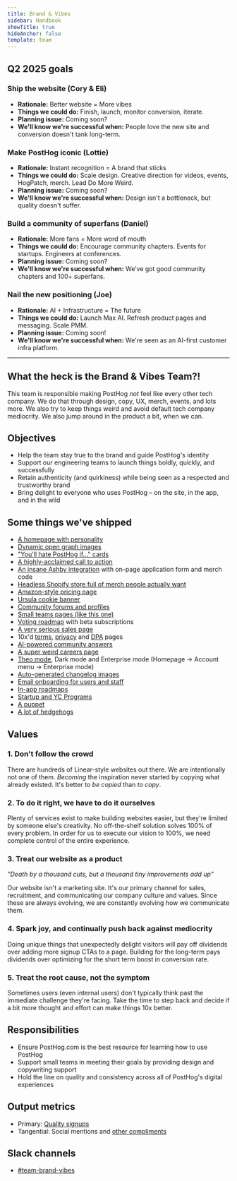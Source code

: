 ```yaml
---
title: Brand & Vibes
sidebar: Handbook
showTitle: true
hideAnchor: false
template: team
---
```


## Q2 2025 goals

### Ship the website (Cory & Eli)
- **Rationale:** Better website = More vibes 
- **Things we could do:** Finish, launch, monitor conversion, iterate.
- **Planning issue:** Coming soon?
- **We'll know we're successful when:** People love the new site and conversion doesn't tank long-term.

### Make PostHog iconic (Lottie) 
- **Rationale:** Instant recognition = A brand that sticks 
- **Things we could do:** Scale design. Creative direction for videos, events, HogPatch, merch. Lead Do More Weird. 
- **Planning issue:** Coming soon?
- **We'll know we're successful when:** Design isn't a bottleneck, but quality doesn't suffer.

### Build a community of superfans (Daniel)
- **Rationale:** More fans = More word of mouth
- **Things we could do:** Encourage community chapters. Events for startups. Engineers at conferences. 
- **Planning issue:** Coming soon?
- **We'll know we're successful when:** We’ve got good community chapters and 100+ superfans.

### Nail the new positioning (Joe)
- **Rationale:** AI + Infrastructure = The future
- **Things we could do:** Launch Max AI. Refresh product pages and messaging. Scale PMM. 
- **Planning issue:** Coming soon!
- **We'll know we're successful when:** We're seen as an AI-first customer infra platform. 

---

## What the heck is the Brand & Vibes Team?!

This team is responsible making PostHog _not_ feel like every other tech company. We do that through design, copy, UX, merch, events, and lots more. We also try to keep things weird and avoid default tech company mediocrity. We also jump around in the product a bit, when we can. 

## Objectives

- Help the team stay true to the brand and guide PostHog's identity
- Support our engineering teams to launch things boldly, quickly, and successfully
- Retain authenticity (and quirkiness) while being seen as a respected and trustworthy brand
- Bring delight to everyone who uses PostHog – on the site, in the app, and in the wild

## Some things we've shipped

- [A homepage with personality](https://x.com/philipp_parzer/status/1829138632688710018)
- [Dynamic open graph images](/blog/dynamic-open-graph-images)
- ["You'll hate PostHog if..." cards](https://x.com/seema_vora_/status/1830467087682400590)
- [A highly-acclaimed call to action](https://x.com/yfxmarketer/status/1732198591307931718)
- [An insane Ashby integration](https://www.ashbyhq.com/customers/posthog-customer-story) with on-page application form and merch code
- [Headless Shopify store full of merch people actually want](/merch)
- [Amazon-style pricing page](/pricing)
- [Ursula cookie banner](https://x.com/pdaether/status/1830606618217554184)
- [Community forums and profiles](/community/profiles/30200)
- [Small teams pages (like this one)](/teams)
- [Voting roadmap](/roadmap) with beta subscriptions
- [A very serious sales page](/sales)
- 10x'd [terms](/terms), [privacy](/privacy) and [DPA](/dpa) pages
- [AI-powered community answers](/blog/ai-community-answers)
- [A super weird careers page](/careers)
- [Theo mode](https://twitter.com/theo/status/1837227727189069999), Dark mode and Enterprise mode (Homepage → Account menu → Enterprise mode)
- [Auto-generated changelog images](/blog/changelog-image-generator)
- [Email onboarding for users and staff](/blog/how-we-built-email-onboarding)
- [In-app roadmaps](http://app.posthog.com/home#panel=feature-previews)
- [Startup and YC Programs](/startups)
- [A puppet](https://www.instagram.com/p/DEVGuToIPYR/?hl=en)
- [A lot of hedgehogs](https://www.figma.com/design/I0VKEEjbkKUDSVzFus2Lpu/Hoggies?node-id=0-1&t=pdiDVYrafdPdYAyH-1)

## Values

### 1. Don't follow the crowd

There are hundreds of Linear-style websites out there. We are intentionally not one of them. _Becoming_ the inspiration never started by copying what already existed. It's better to _be copied_ than _to copy_.

### 2. To do it right, we have to do it ourselves

Plenty of services exist to make building websites easier, but they're limited by someone else's creativity. No off-the-shelf solution solves 100% of every problem. In order for us to execute our vision to 100%, we need complete control of the entire experience.
  
### 3. Treat our website as a product

_"Death by a thousand cuts, but a thousand tiny improvements add up"_

Our website isn't a marketing site. It's our primary channel for sales, recruitment, and communicating our company culture and values. Since these are always evolving, we are constantly evolving how we communicate them.

### 4. Spark joy, and continually push back against mediocrity

Doing unique things that unexpectedly delight visitors will pay off dividends over adding more signup CTAs to a page. Building for the long-term pays dividends over optimizing for the short term boost in conversion rate.

### 5. Treat the root cause, not the symptom

Sometimes users (even internal users) don't typically think past the immediate challenge they're facing. Take the time to step back and decide if a bit more thought and effort can make things 10x better.

## Responsibilities

- Ensure PostHog.com is the best resource for learning how to use PostHog
- Support small teams in meeting their goals by providing design and copywriting support
- Hold the line on quality and consistency across all of PostHog's digital experiences

## Output metrics

- Primary: [Quality signups](https://app.posthog.com/insights/ujGv0WqI?events=%5B%5D&actions=%5B%7B%22id%22%3A%2212308%22%2C%22math%22%3A%22dau%22%2C%22name%22%3A%22High%20quality%20sign%20ups%22%2C%22type%22%3A%22actions%22%2C%22order%22%3A0%7D%5D&display=ActionsLineGraph&insight=TRENDS&interval=week&date_from=-90d&new_entity=%5B%5D&properties=%5B%7B%22key%22%3A%22is_organization_first_user%22%2C%22type%22%3A%22event%22%2C%22value%22%3A%5B%22true%22%5D%2C%22operator%22%3A%22exact%22%7D%2C%7B%22key%22%3A%22hubspot_score%22%2C%22type%22%3A%22person%22%2C%22value%22%3A%2270%22%2C%22operator%22%3A%22gt%22%7D%5D&breakdown_type&filter_test_accounts=true#fromDashboard=20464)
- Tangential: Social mentions and [other compliments](/blog/ceo-diary-4)

## Slack channels

- [#team-brand-vibes](https://posthog.slack.com/archives/C01V9AT7DK4)
